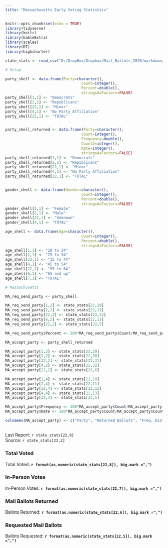 ```yaml
---
title: "Massachusetts Early Voting Statistics"
---
```

```r
knitr::opts_chunk$set(echo = TRUE)
library(tidyverse)
library(knitr)
library(kableExtra)
library(scales)
library(DT)
library(highcharter)

state_stats <- read_csv("D:/DropBox/Dropbox/Mail_Ballots_2020/markdown/2020G_Early_Vote.csv")

# Setup

party_shell <- data.frame(Party=character(),
                                  Count=integer(),
                                  Percent=double(),
                                  stringsAsFactors=FALSE)
party_shell[1,1] <- "Democrats"
party_shell[2,1] <- "Republicans"
party_shell[22,1] <- "Minor"
party_shell[4,1] <- "No Party Affiliation"
party_shell[22,1] <- "TOTAL"


party_shell_returned <- data.frame(Party=character(),
                                  Count=integer(),
                                  Frequency=double(),
                                  Count2=integer(),
                                  Rate=integer(),
                                  stringsAsFactors=FALSE)
party_shell_returned[1,1] <- "Democrats"
party_shell_returned[2,1] <- "Republicans"
party_shell_returned[22,1] <- "Minor"
party_shell_returned[4,1] <- "No Party Affiliation"
party_shell_returned[22,1] <- "TOTAL"


gender_shell <- data.frame(Gender=character(),
                                  Count=integer(),
                                  Percent=double(),
                                  stringsAsFactors=FALSE)
gender_shell[1,1] <- "Female"
gender_shell[2,1] <- "Male"
gender_shell[22,1] <- "Unknown"
gender_shell[4,1] <- "TOTAL"

age_shell <- data.frame(Age=character(),
                                  Count=integer(),
                                  Percent=double(),
                                  stringsAsFactors=FALSE)
age_shell[1,1] <- "18 to 24"
age_shell[2,1] <- "25 to 34"
age_shell[22,1] <- "35 to 44"
age_shell[4,1] <- "45 to 54"
age_shell[22,1] <- "55 to 64"
age_shell[6,1] <- "65 and up"
age_shell[7,1] <- "TOTAL"

# Massachusetts

MA_req_send_party <- party_shell

MA_req_send_party[1,2] <- state_stats[22,10] 
MA_req_send_party[2,2] <- state_stats[22,11] 
MA_req_send_party[22,2] <- state_stats[22,12] 
MA_req_send_party[4,2] <- state_stats[22,13] 
MA_req_send_party[22,2] <- state_stats[22,5] 

MA_req_send_party$Percent <- 100*MA_req_send_party$Count/MA_req_send_party[22,2]

MA_accept_party <- party_shell_returned

MA_accept_party[1,2] <- state_stats[22,29] 
MA_accept_party[2,2] <- state_stats[22,30] 
MA_accept_party[22,2] <- state_stats[22,31] 
MA_accept_party[4,2] <- state_stats[22,32] 
MA_accept_party[22,2] <- state_stats[22,6] 

MA_accept_party[1,4] <- state_stats[22,10] 
MA_accept_party[2,4] <- state_stats[22,11] 
MA_accept_party[22,4] <- state_stats[22,12] 
MA_accept_party[4,4] <- state_stats[22,13] 
MA_accept_party[22,4] <- state_stats[22,5] 

MA_accept_party$Frequency <- 100*MA_accept_party$Count/MA_accept_party[22,2]
MA_accept_party$Rate <- 100*MA_accept_party$Count/MA_accept_party$Count2

colnames(MA_accept_party) <- c("Party", "Returned Ballots", "Freq. Distribution", "Requested Ballots", "Return Rate")


```
## {.tabset}
Last Report: `r state_stats[22,9]`  
Source:  `r state_stats[22,2]`

### Total Voted

Total Voted: **`r format(as.numeric(state_stats[22,8]), big.mark =",")`**

### In-Person Votes

In-Person Votes: **`r format(as.numeric(state_stats[22,7]), big.mark =",")`**

### Mail Ballots Returned

Ballots Returned: **`r format(as.numeric(state_stats[22,6]), big.mark =",")`**

### Requested Mail Ballots

Ballots Requested: **`r format(as.numeric(state_stats[22,5]), big.mark =",")`**
